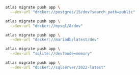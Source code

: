
<Tabs>
<TabItem value="postgres" label="PostgreSQL">

```bash
atlas migrate push app \
  --dev-url "docker://postgres/15/dev?search_path=public"
```

</TabItem>
<TabItem value="mysql" label="MySQL">

```bash
atlas migrate push app \
  --dev-url "docker://mysql/8/dev"
```

</TabItem>
<TabItem value="maria" label="MariaDB">

```bash
atlas migrate push app \
  --dev-url "docker://mariadb/latest/dev"
```

</TabItem>
<TabItem value="sqlite" label="SQLite">

```bash
atlas migrate push app \
  --dev-url "sqlite://dev?mode=memory"
```

</TabItem>
<TabItem value="sqlserver" label="SQL Server">

```bash
atlas migrate push app \
  --dev-url "docker://sqlserver/2022-latest"
```

</TabItem>
</Tabs>
